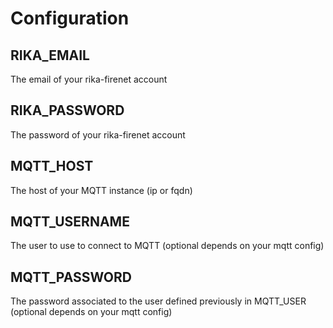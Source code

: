 # Configuration

## RIKA_EMAIL
The email of your rika-firenet account

## RIKA_PASSWORD
The password of your rika-firenet account

## MQTT_HOST
The host of your MQTT instance (ip or fqdn)

## MQTT_USERNAME
The user to use to connect to MQTT (optional depends on your mqtt config)

## MQTT_PASSWORD
The password associated to the user defined previously in MQTT_USER (optional depends on your mqtt config)
